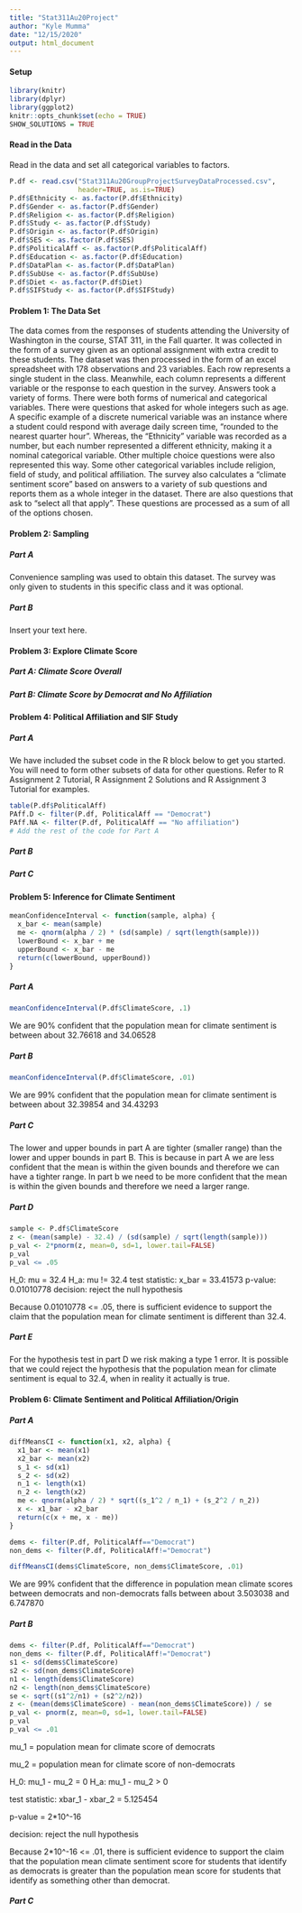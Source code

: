 ```yaml
---
title: "Stat311Au20Project"
author: "Kyle Mumma"
date: "12/15/2020"
output: html_document
---
```

#### Setup

```r
library(knitr)
library(dplyr)
library(ggplot2)
knitr::opts_chunk$set(echo = TRUE)
SHOW_SOLUTIONS = TRUE
```

#### Read in the Data 

Read in the data and set all categorical variables to factors.

```r
P.df <- read.csv("Stat311Au20GroupProjectSurveyDataProcessed.csv",
                 header=TRUE, as.is=TRUE)
P.df$Ethnicity <- as.factor(P.df$Ethnicity)
P.df$Gender <- as.factor(P.df$Gender)
P.df$Religion <- as.factor(P.df$Religion)
P.df$Study <- as.factor(P.df$Study)
P.df$Origin <- as.factor(P.df$Origin)
P.df$SES <- as.factor(P.df$SES)
P.df$PoliticalAff <- as.factor(P.df$PoliticalAff)
P.df$Education <- as.factor(P.df$Education)
P.df$DataPlan <- as.factor(P.df$DataPlan)
P.df$SubUse <- as.factor(P.df$SubUse)
P.df$Diet <- as.factor(P.df$Diet)
P.df$SIFStudy <- as.factor(P.df$SIFStudy)
```

#### Problem 1:  The Data Set

The data comes from the responses of students attending the University of Washington in the course, STAT 311, in the Fall quarter. It was collected in the form of a survey given as an optional assignment with extra credit to these students. The dataset was then processed in the form of an excel spreadsheet with 178 observations and 23 variables. Each row represents a single student in the class. Meanwhile, each column represents a different variable or the response to each question in the survey. Answers took a variety of forms. There were both forms of numerical and categorical variables. There were questions that asked for whole integers such as age. A specific example of a discrete numerical variable was an instance where a student could respond with average daily screen time, “rounded to the nearest quarter hour”. Whereas, the “Ethnicity” variable was recorded as a number, but each number represented a different ethnicity, making it a nominal categorical variable. Other multiple choice questions were also represented this way. Some other categorical variables include religion, field of study, and political affiliation. The survey also calculates a “climate sentiment score” based on answers to a variety of sub questions and reports them as a whole integer in the dataset. There are also questions that ask to “select all that apply”. These questions are processed as a sum of all of the options chosen.

#### Problem 2:  Sampling

##### Part A

Convenience sampling was used to obtain this dataset. The survey was only given to students in this specific class and it was optional. 

##### Part B

Insert your text here.

#### Problem 3:  Explore Climate Score

##### Part A:  Climate Score Overall

##### Part B:  Climate Score by Democrat and No Affiliation

#### Problem 4:  Political Affiliation and SIF Study

##### Part A

We have included the subset code in the R block below to get you started. You will need to form other subsets of data for other questions. Refer to R Assignment 2 Tutorial, R Assignment 2 Solutions and R Assignment 3 Tutorial for examples.

```r
table(P.df$PoliticalAff)
PAff.D <- filter(P.df, PoliticalAff == "Democrat")
PAff.NA <- filter(P.df, PoliticalAff == "No affiliation")
# Add the rest of the code for Part A

```

##### Part B

##### Part C

#### Problem 5: Inference for Climate Sentiment

```r
meanConfidenceInterval <- function(sample, alpha) {
  x_bar <- mean(sample)
  me <- qnorm(alpha / 2) * (sd(sample) / sqrt(length(sample)))
  lowerBound <- x_bar + me
  upperBound <- x_bar - me
  return(c(lowerBound, upperBound))
}
```

##### Part A
```r
meanConfidenceInterval(P.df$ClimateScore, .1)
```
We are 90% confident that the population mean for climate sentiment is between about 32.76618 and 34.06528

##### Part B
```r
meanConfidenceInterval(P.df$ClimateScore, .01)
```
We are 99% confident that the population mean for climate sentiment is between about 32.39854 and 34.43293

##### Part C
The lower and upper bounds in part A are tighter (smaller range) than the lower and upper bounds in part B. This is because in part A we are less confident that the mean is within the given bounds and therefore we can have a tighter range. In part b we need to be more confident that the mean is within the given bounds and therefore we need a larger range.

##### Part D
```r
sample <- P.df$ClimateScore
z <- (mean(sample) - 32.4) / (sd(sample) / sqrt(length(sample)))
p_val <- 2*pnorm(z, mean=0, sd=1, lower.tail=FALSE)
p_val
p_val <= .05
```
H_0: mu = 32.4
H_a: mu != 32.4
test statistic: x_bar = 33.41573
p-value: 0.01010778
decision: reject the null hypothesis

Because 0.01010778 <= .05, there is sufficient evidence to support the claim that the population mean for climate sentiment is different than 32.4.

##### Part E
For the hypothesis test in part D we risk making a type 1 error. It is possible that we could reject the hypothesis that the population mean for climate sentiment is equal to 32.4, when in reality it actually is true.

#### Problem 6: Climate Sentiment and Political Affiliation/Origin

##### Part A
```r
diffMeansCI <- function(x1, x2, alpha) {
  x1_bar <- mean(x1)
  x2_bar <- mean(x2)
  s_1 <- sd(x1)
  s_2 <- sd(x2)
  n_1 <- length(x1)
  n_2 <- length(x2)
  me <- qnorm(alpha / 2) * sqrt((s_1^2 / n_1) + (s_2^2 / n_2))
  x <- x1_bar - x2_bar
  return(c(x + me, x - me))
}

dems <- filter(P.df, PoliticalAff=="Democrat")
non_dems <- filter(P.df, PoliticalAff!="Democrat")

diffMeansCI(dems$ClimateScore, non_dems$ClimateScore, .01)
```
We are 99% confident that the difference in population mean climate scores between democrats and non-democrats falls between about 3.503038 and 6.747870

##### Part B
```r
dems <- filter(P.df, PoliticalAff=="Democrat")
non_dems <- filter(P.df, PoliticalAff!="Democrat")
s1 <- sd(dems$ClimateScore)
s2 <- sd(non_dems$ClimateScore)
n1 <- length(dems$ClimateScore)
n2 <- length(non_dems$ClimateScore)
se <- sqrt((s1^2/n1) + (s2^2/n2))
z <- (mean(dems$ClimateScore) - mean(non_dems$ClimateScore)) / se
p_val <- pnorm(z, mean=0, sd=1, lower.tail=FALSE)
p_val
p_val <= .01
```
mu_1 = population mean for climate score of democrats

mu_2 = population mean for climate score of non-democrats

H_0: mu_1 - mu_2 = 0
H_a: mu_1 - mu_2 > 0

test statistic: xbar_1 - xbar_2 = 5.125454

p-value = 2*10^-16 

decision: reject the null hypothesis

Because 2*10^-16 <= .01, there is sufficient evidence to support the claim that the population mean climate sentiment score for students that identify as democrats is greater than the population mean score for students that identify as something other than democrat.

##### Part C